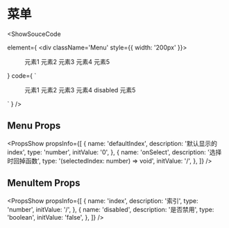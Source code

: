 
# 菜单

<ShowSouceCode

  element={
    <div className='Menu' style={{ width: '200px' }}>
      <Menu defaultIndex={1}>
        <MenuItem index={1}>元素1</MenuItem>
        <MenuItem index={2}>元素2</MenuItem>
        <MenuItem index={3}>元素3</MenuItem>
        <MenuItem disabled>元素4</MenuItem>
        <MenuItem index={4}>元素5</MenuItem>
      </Menu>
    </div>
  }
  code={
    `
<Menu defaultIndex={1}>
  <MenuItem index={1}>元素1</MenuItem>
  <MenuItem index={2}>元素2</MenuItem>
  <MenuItem index={3}>元素3</MenuItem>
  <MenuItem disabled>元素4 disabled</MenuItem>
  <MenuItem index={4}>元素5</MenuItem>
</Menu>
    `
  }
/>

## Menu Props
<PropsShow propsInfo={[
  {
    name: 'defaultIndex',
    description: '默认显示的index',
    type: 'number',
    initValue: '0',
  },
  {
    name: 'onSelect',
    description: '选择时回掉函数',
    type: '(selectedIndex: number) => void',
    initValue: '/',
  },
]} />

## MenuItem Props
<PropsShow propsInfo={[
  {
    name: 'index',
    description: '索引',
    type: 'number',
    initValue: '/',
  },
  {
    name: 'disabled',
    description: '是否禁用',
    type: 'boolean',
    initValue: 'false',
  },
]} />
